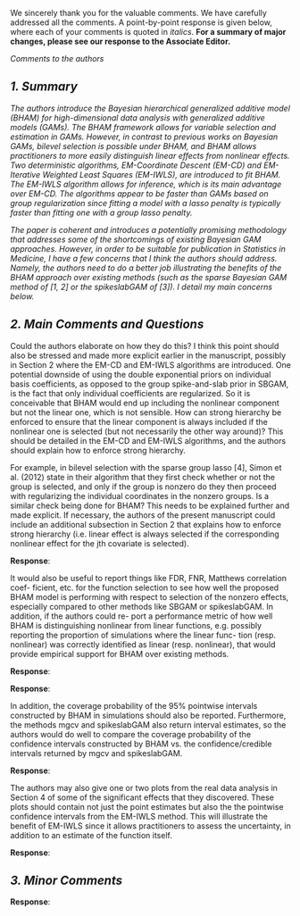 We sincerely thank you for the valuable comments. We have carefully addressed all the comments. A point-by-point response is given below, where each of your comments is quoted in _italics_. __For a summary of major changes, please see our response to the Associate Editor.__

\bigskip

_Comments to the authors_

## _1. Summary_

_The authors introduce the Bayesian hierarchical generalized additive model (BHAM) for high-dimensional data analysis with generalized additive models (GAMs). The BHAM framework allows for variable selection and estimation in GAMs. However, in contrast to previous works on Bayesian GAMs, bilevel selection is possible under BHAM, and BHAM allows practitioners to more easily distinguish linear effects from nonlinear effects. Two deterministic algorithms, EM-Coordinate Descent (EM-CD) and EM-Iterative Weighted Least Squares (EM-IWLS), are introduced to fit BHAM. The EM-IWLS algorithm allows for inference, which is its main advantage over EM-CD. The algorithms appear to be faster than GAMs based on group regularization since fitting a model with a lasso penalty is typically faster than fitting one with a group lasso penalty._

_The paper is coherent and introduces a potentially promising methodology that addresses some of the shortcomings of existing Bayesian GAM approaches. However, in order to be suitable for publication in Statistics in Medicine, I have a few concerns that I think the authors should address. Namely, the authors need to do a better job illustrating the benefits of the BHAM approach over existing methods (such as the sparse Bayesian GAM method of [1, 2] or the spikeslabGAM of [3]). I detail my main concerns below._

## _2. Main Comments and Questions_
\em 1. The incorporation of the smoothing penalty matrix Sj in BHAM allows for separation of the linear space of a smoothing function from the nonlinear space. This is one of the touted benefits of BHAM - this separation allows for bilevel selection rather than "all-in-all-out" selection, so that the practitioner can distinguish linear effects from nonlinear ones. However, one concern is that the method might select the nonlinear effects but fail to select the linear component. The authors briefly allude to this in the Conclusion (p. 13 of the manuscript). The authors say that they "[include] the linear component in the model when non-linear component is selected."

Could the authors elaborate on how they do this? I think this point should also be stressed and made more explicit earlier in the manuscript, possibly in Section 2 where the EM-CD and EM-IWLS algorithms are introduced. One potential downside of using the double exponential priors on individual basis coefficients, as opposed to the group spike-and-slab prior in SBGAM, is the fact that only individual coefficients are regularized. So it is conceivable that BHAM would end up including the nonlinear component but not the linear one, which is not sensible. How can strong hierarchy be enforced to ensure that the linear component is always included if the nonlinear one is selected (but not necessarily the other way around)? This should be detailed in the EM-CD and EM-IWLS algorithms, and the authors should explain how to enforce strong hierarchy.

For example, in bilevel selection with the sparse group lasso [4], Simon et al. (2012)
state in their algorithm that they first check whether or not the group is selected,
and only if the group is nonzero do they then proceed with regularizing the individual
coordinates in the nonzero groups. Is a similar check being done for BHAM? This
needs to be explained further and made explicit. If necessary, the authors of the
present manuscript could include an additional subsection in Section 2 that explains
how to enforce strong hierarchy (i.e. linear effect is always selected if the corresponding
nonlinear effect for the jth covariate is selected).\em

__Response__:
\bigskip

\em 2. Although the authors claim that BHAM is beneficial because it can distinguish linear
effects from nonlinear effects (therefore, we can tell if nonlinear effects are necessary),
this touted benefit is not well-illustrated in the Simulation Study (Section 3) or the
metabolomics data (Section 4). In particular, the simulation setting in Section 3.1
contains only one linear function. The authors should expand their simulation study
to include a greater number of linear functions (in addition to a few nonlinear ones)
to show how well BHAM is truly distinguishing the linear effects from the nonlinear
effects.

It would also be useful to report things like FDR, FNR, Matthews correlation coef-
ficient, etc. for the function selection to see how well the proposed BHAM model
is performing with respect to selection of the nonzero effects, especially compared to
other methods like SBGAM or spikeslabGAM. In addition, if the authors could re-
port a performance metric of how well BHAM is distinguishing nonlinear from linear
functions, e.g. possibly reporting the proportion of simulations where the linear func-
tion (resp. nonlinear) was correctly identified as linear (resp. nonlinear), that would
provide empirical support for BHAM over existing methods.\em

__Response__:
\bigskip

\em 3. The authors claim that BHAM is computationally beneficial because it does not rely
on MCMC. The authors illustrate the computational benefit of the double exponential
prior over the group spike-and-slab prior of SBGAM [1, 2], but in my view, they
should also compare it to the method spikeslabGAM of [3]. There is an R package
spikeslabGAM to implement this method. This method uses a Gaussian spike-and-
slab prior on the basis coefficients and is implemented using MCMC. In order to assess
the benefit of using double exponential priors in BHAM vs. Gaussian spike-and-slab
priors, as well as illustrating the computational efficiency of the EM-CD and EM-
IWLS algorithms compared to MCMC, the authors should include comparisons to
spikeslabGAM.\em

__Response__:
\bigskip

\em 4. The authors introduce the EM-IWLS method which can be used for inference of the
regression coefficients. Does this method work for p > n? Or is it only limited to the
case where p $\leq$ n? Even if this algorithm is limited to only the p $\leq$ n case, the benefit
of inference is not illustrated anywhere in the manuscript. Could the authors report
how to use the standard errors from the error variance-covariance matrix returned from
EM-IWLS to construct pointwise confidence intervals? There should be a section in
the manuscript for Uncertainty Quantification which explains how to use the results
from the EM-IWLS algorithm for the regression coefficients to construct pointwise
confidence intervals for the univariate functions themselves.

In addition, the coverage probability of the 95% pointwise intervals constructed by
BHAM in simulations should also be reported. Furthermore, the methods mgcv and
spikeslabGAM also return interval estimates, so the authors would do well to compare
the coverage probability of the confidence intervals constructed by BHAM vs. the
confidence/credible intervals returned by mgcv and spikeslabGAM.\em

__Response__:
\bigskip

\em 5. The authors only provide one figure (Figure 1) which illustrates the hierarchical model
as a DAG. However, there are no other figures in the paper, e.g. plots of function
estimates from BHAM. The authors may consider adding a plot of the function esti-
mates vs. the ground truth in the simulation study (Section 3) for one of the nonlinear
functions and one of the linear functions (these could be, for instance, the left panel
and right panel of a figure). This will illustrate that BHAM can accurately recover
both nonlinear functions and linear functions.

The authors may also give one or two plots from the real data analysis in Section 4 of
some of the significant effects that they discovered. These plots should contain not just
the point estimates but also the the pointwise confidence intervals from the EM-IWLS
method. This will illustrate the benefit of EM-IWLS since it allows practitioners to
assess the uncertainty, in addition to an estimate of the function itself.\em

__Response__:
\bigskip

## _3. Minor Comments_
\em 1. In Section 1, the authors say that nonparametric methods are an alternative to "black
box" methods like random forest. This is a bit misleading, since the "black box"
methods (random forest, deep learning, etc.) are als nonparametric methods. The
authors might consider rephrasing it (e.g. they could say that semiparametric methods
like GAMs allow for easier interpretation and selection of the significant effects than
the fully nonparametric "black box" methods).\em

__Response__:
\bigskip
